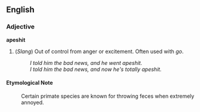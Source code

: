 ==English==

===Adjective===
'''apeshit'''
# (''Slang'') Out of control from anger or excitement.  Often used with ''go''.
#: ''I told him the bad news, and he went apeshit.''
#: ''I told him the bad news, and now he's totally apeshit.''

====Etymological Note====
: Certain primate species are known for throwing feces when extremely annoyed.
